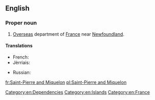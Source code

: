 ==English==
{{wikipedia}}

===Proper noun===
{{en-proper noun}}

# [[overseas|Overseas]] department of [[France]] near [[Newfoundland]].

====Translations====
{{trans-top|department of France}}
* French: {{t+|fr|Saint-Pierre-et-Miquelon}}
* Jèrriais: {{t|roa-jer|Saint-Pièrre et Miquelon}}
{{trans-mid}}
* Russian: {{t|ru|Сен-Пьер и Микело́н|m|sc=Cyrl|tr=Sen-P'jer i Mikelón}}
{{trans-bottom}}

[[Category:en:Dependencies]]
[[Category:en:Islands]]
[[Category:en:France]]

[[fr:Saint-Pierre and Miquelon]]
[[pl:Saint-Pierre and Miquelon]]